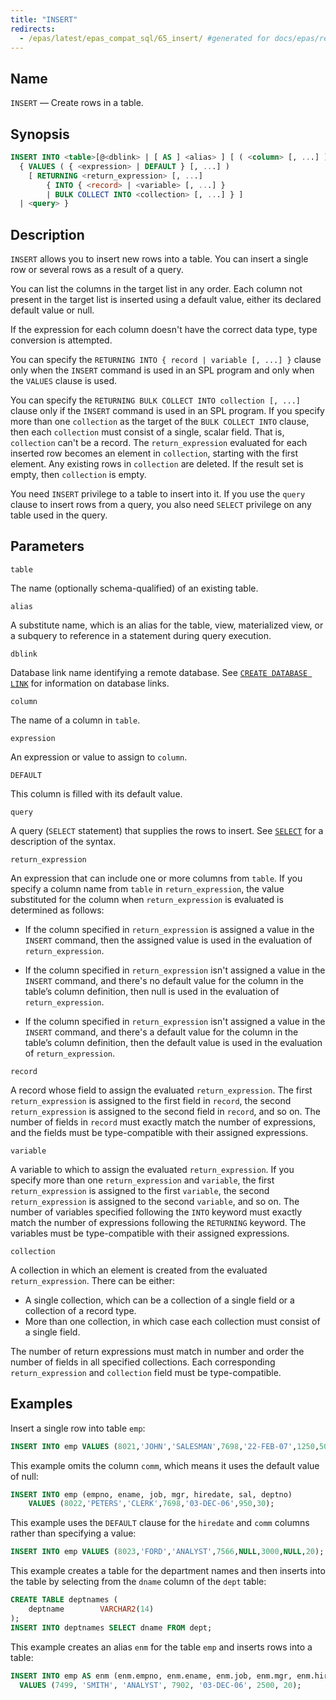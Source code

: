 ```yaml
---
title: "INSERT"
redirects:
  - /epas/latest/epas_compat_sql/65_insert/ #generated for docs/epas/reorg-role-use-case-mode
---
```


<div id="insert" class="registered_link"></div>

## Name

`INSERT` &mdash; Create rows in a table.

## Synopsis

```sql
INSERT INTO <table>[@<dblink> | [ AS ] <alias> ] [ ( <column> [, ...] ) ]
  { VALUES ( { <expression> | DEFAULT } [, ...] )
    [ RETURNING <return_expression> [, ...]
        { INTO { <record> | <variable> [, ...] }
        | BULK COLLECT INTO <collection> [, ...] } ]
  | <query> }
```

## Description

`INSERT` allows you to insert new rows into a table. You can insert a single row or several rows as a result of a query.

You can list the columns in the target list in any order. Each column not present in the target list is inserted using a default value, either its declared default value or null.

If the expression for each column doesn't have the correct data type, type conversion is attempted.

You can specify the `RETURNING INTO { record | variable [, ...] }` clause only when the `INSERT` command is used in an SPL program and only when the `VALUES` clause is used.

You can specify the `RETURNING BULK COLLECT INTO collection [, ...]` clause only if the `INSERT` command is used in an SPL program. If you specify more than one `collection` as the target of the `BULK COLLECT INTO` clause, then each `collection` must consist of a single, scalar field. That is, `collection` can't be a record. The `return_expression` evaluated for each inserted row becomes an element in `collection`, starting with the first element. Any existing rows in `collection` are deleted. If the result set is empty, then `collection` is empty.

You need `INSERT` privilege to a table to insert into it. If you use the `query` clause to insert rows from a query, you also need `SELECT` privilege on any table used in the query.

## Parameters

`table`

 The name (optionally schema-qualified) of an existing table.

`alias`

 A substitute name, which is an alias for the table, view, materialized view, or a subquery to reference in a statement during query execution.

`dblink`

 Database link name identifying a remote database. See [`CREATE DATABASE LINK`](21_create_public_database_link) for information on database links.

`column`

 The name of a column in `table`.

`expression`

 An expression or value to assign to `column`.

`DEFAULT`

 This column is filled with its default value.

`query`

 A query (`SELECT` statement) that supplies the rows to insert. See [`SELECT`](71_select) for a description of the syntax.

`return_expression`

 An expression that can include one or more columns from `table`. If you specify a column name from `table` in `return_expression`, the value substituted for the column when `return_expression` is evaluated is determined as follows:

  -   If the column specified in `return_expression` is assigned a value in the `INSERT` command, then the assigned value is used in the evaluation of `return_expression`.

  -   If the column specified in `return_expression` isn't assigned a value in the `INSERT` command, and there's no default value for the column in the table’s column definition, then null is used in the evaluation of `return_expression`.

  -   If the column specified in `return_expression` isn't assigned a value in the `INSERT` command, and there's a default value for the column in the table’s column definition, then the default value is used in the evaluation of `return_expression`.

`record`

 A record whose field to assign the evaluated `return_expression`. The first `return_expression` is assigned to the first field in `record`, the second `return_expression` is assigned to the second field in `record`, and so on. The number of fields in `record` must exactly match the number of expressions, and the fields must be type-compatible with their assigned expressions.

`variable`

 A variable to which to assign the evaluated `return_expression`. If you specify more than one `return_expression` and `variable`, the first `return_expression` is assigned to the first `variable`, the second `return_expression` is assigned to the second `variable`, and so on. The number of variables specified following the `INTO` keyword must exactly match the number of expressions following the `RETURNING` keyword. The variables must be type-compatible with their assigned expressions.

`collection`

 A collection in which an element is created from the evaluated `return_expression`. There can be either: 
 
 -  A single collection, which can be a collection of a single field or a collection of a record type. 
 -  More than one collection, in which case each collection must consist of a single field. 
 
 The number of return expressions must match in number and order the number of fields in all specified collections. Each corresponding `return_expression` and `collection` field must be type-compatible.

## Examples

Insert a single row into table `emp`:

```sql
INSERT INTO emp VALUES (8021,'JOHN','SALESMAN',7698,'22-FEB-07',1250,500,30);
```

This example omits the column `comm`, which means it uses the default value of null:

```sql
INSERT INTO emp (empno, ename, job, mgr, hiredate, sal, deptno)
    VALUES (8022,'PETERS','CLERK',7698,'03-DEC-06',950,30);
```

This example uses the `DEFAULT` clause for the `hiredate` and `comm` columns rather than specifying a value:

```sql
INSERT INTO emp VALUES (8023,'FORD','ANALYST',7566,NULL,3000,NULL,20);
```

This example creates a table for the department names and then inserts into the table by selecting from the `dname` column of the `dept` table:

```sql
CREATE TABLE deptnames (
    deptname        VARCHAR2(14)
);
INSERT INTO deptnames SELECT dname FROM dept;
```

This example creates an alias `enm` for the table `emp` and inserts rows into a table:

```sql
INSERT INTO emp AS enm (enm.empno, enm.ename, enm.job, enm.mgr, enm.hiredate, enm.sal, enm.deptno)
  VALUES (7499, 'SMITH', 'ANALYST', 7902, '03-DEC-06', 2500, 20);
```  